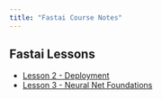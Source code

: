 ```yaml
---
title: "Fastai Course Notes"
---
```


## Fastai Lessons

- [Lesson 2 - Deployment](02_deployment.ipynb)
- [Lesson 3 - Neural Net Foundations](03_neural_net_foundation.ipynb)